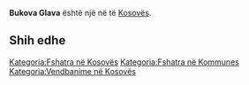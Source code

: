 {{Fshat në Kosovës
 | Emri                = Bukova Glava
| srp_N_name = Bukova Glava
| srp_N_FULL_NAME_RO = Bukova Glava
| srp_N_FULL_NAME_ND_RO = Bukova Glava
| srp_N_SORT_NAME_RG = BUKOVAGLAVA
| srp_N_FULL_NAME_RG = Bukova Glava
| srp_N_FULL_NAME_ND_RG = Bukova Glava

 | Emri (Rasa dhanore) = 
 | Figura              = 
 | Shteti              = Kosovo
 | Komuna              = 
 | Kodi postar         = 
 | Sipërfaqja          = 

 | Popullsia           = 

 | Regj. i popullsisë  = 
 | Dend. e popullsisë  = 
 | Faqja zyrtare       = 
 <!--- Koordinatat ----> 
 | Gjerësia            = 42.327222
 | Gjatësia            = 20.976389
 | Lartësia            = 
}}
'''Bukova Glava''' është një [[]] në [[]] të [[Kosovës]].

<!-- == Gjeografia == -->
<!-- == Historia == -->
<!-- == Demografia == -->
== Shih edhe ==
{{Komuna }}
{{Kosovo-Administrata-Cung}}

[[Kategoria:Fshatra në Kosovës]]
[[Kategoria:Fshatra në Kommunes ]]
[[Kategoria:Vendbanime në Kosovës]]